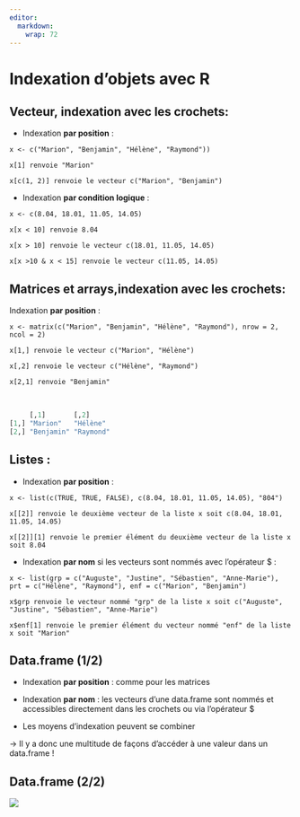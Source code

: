 ```yaml
---
editor: 
  markdown: 
    wrap: 72
---
```


# Indexation d'objets avec R {.backgroundTitre}

## Vecteur, indexation avec les crochets:

-   Indexation **par position** :

`x <- c("Marion", "Benjamin", "Hélène", "Raymond"))`

`x[1] renvoie "Marion"`

`x[c(1, 2)] renvoie le vecteur c("Marion", "Benjamin")`

-   Indexation **par condition logique** :

`x <- c(8.04, 18.01, 11.05, 14.05)`

`x[x < 10] renvoie 8.04`

`x[x > 10] renvoie le vecteur c(18.01, 11.05, 14.05)`

`x[x >10 & x < 15] renvoie le vecteur c(11.05, 14.05)`

## Matrices et arrays,indexation avec les crochets:

Indexation **par position** :

`x <- matrix(c("Marion", "Benjamin", "Hélène", "Raymond"), nrow = 2, ncol = 2)`

`x[1,] renvoie le vecteur c("Marion", "Hélène")`

`x[,2] renvoie le vecteur c("Hélène", "Raymond")`

`x[2,1] renvoie "Benjamin"`

<br>

```.r
     [,1]       [,2]     
[1,] "Marion"   "Hélène" 
[2,] "Benjamin" "Raymond"
```

## Listes :

-   Indexation **par position** :

`x <- list(c(TRUE, TRUE, FALSE), c(8.04, 18.01, 11.05, 14.05), "804")`

`x[[2]] renvoie le deuxième vecteur de la liste x soit c(8.04, 18.01, 11.05, 14.05)`

`x[[2]][1] renvoie le premier élément du deuxième vecteur de la liste x soit 8.04`

-   Indexation **par nom** si les vecteurs sont nommés avec l'opérateur
    \$ :

`x <- list(grp = c("Auguste", "Justine", "Sébastien", "Anne-Marie"), prt = c("Hélène", "Raymond"), enf = c("Marion", "Benjamin")`

`x$grp renvoie le vecteur nommé "grp" de la liste x soit c("Auguste", "Justine", "Sébastien", "Anne-Marie")`

`x$enf[1] renvoie le premier élément du vecteur nommé "enf" de la liste x soit "Marion"`

## Data.frame (1/2)

-   Indexation **par position** : comme pour les matrices

-   Indexation **par nom** : les vecteurs d'une data.frame sont nommés
    et accessibles directement dans les crochets ou via l'opérateur \$

-   Les moyens d'indexation peuvent se combiner

→ Il y a donc une multitude de façons d'accéder à une valeur dans un
data.frame !

## Data.frame (2/2)

![](img/clipboard-premon-sexe-taille.png){fig-align="center"}
